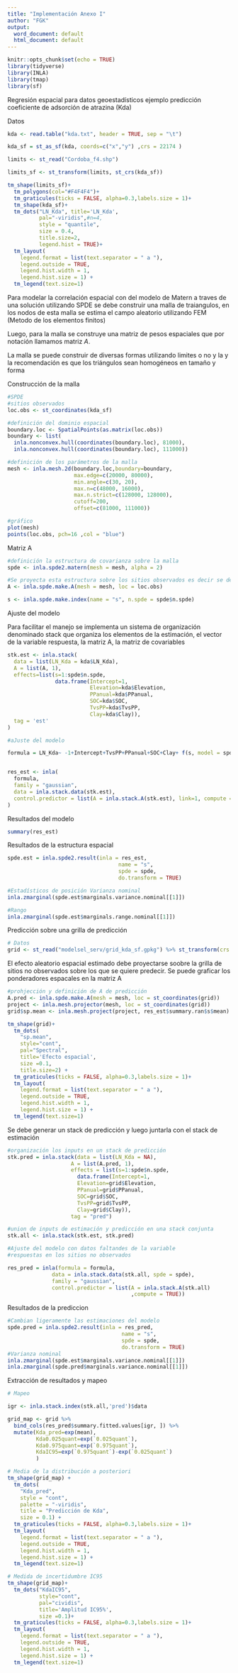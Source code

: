 ---
title: "Implementación Anexo I"
author: "FGK"
output:
  word_document: default
  html_document: default
---

```{r setup, include=FALSE}
knitr::opts_chunk$set(echo = TRUE)
library(tidyverse)
library(INLA)
library(tmap)
library(sf)

```

Regresión espacial para datos geoestadísticos ejemplo predicción coeficiente de adsorción de atrazina (Kda)

Datos

```{r, message=FALSE }
kda <- read.table("kda.txt", header = TRUE, sep = "\t")

kda_sf = st_as_sf(kda, coords=c("x","y") ,crs = 22174 )

limits <- st_read("Cordoba_f4.shp")

limits_sf <- st_transform(limits, st_crs(kda_sf))

tm_shape(limits_sf)+
  tm_polygons(col="#F4F4F4")+
  tm_graticules(ticks = FALSE, alpha=0.3,labels.size = 1)+
  tm_shape(kda_sf)+
  tm_dots("LN_Kda", title='LN_Kda',
          pal="-viridis",#n=4,
          style = "quantile",
          size = 0.4,
          title.size=2,
          legend.hist = TRUE)+
  tm_layout(
    legend.format = list(text.separator = " a "),
    legend.outside = TRUE,
    legend.hist.width = 1,
    legend.hist.size = 1) +
  tm_legend(text.size=1)
```

Para modelar la correlación espacial con del modelo de Matern a traves de una solución utilizando SPDE
se debe construir una malla de traiangulos, en los nodos de esta malla se estima el campo aleatorio utilizando FEM (Metodo de los elementos finitos) 

Luego, para la malla se construye una matriz de pesos espaciales que por notación llamamos matriz $A$.

La malla se puede construir de diversas formas utilizando limites o no y la y la recomendación es que los triángulos sean homogéneos en tamaño y forma 

Construcción de la malla

```{r, message=FALSE  }
#SPDE
#sitios observados
loc.obs <- st_coordinates(kda_sf)

#definición del dominio espacial
boundary.loc <- SpatialPoints(as.matrix(loc.obs))
boundary <- list(
  inla.nonconvex.hull(coordinates(boundary.loc), 81000),
  inla.nonconvex.hull(coordinates(boundary.loc), 111000))

#definición de los parámetros de la malla 
mesh <- inla.mesh.2d(boundary.loc,boundary=boundary,
                     max.edge=c(20000, 80000),
                     min.angle=c(30, 20),
                     max.n=c(48000, 16000), 
                     max.n.strict=c(128000, 128000), 
                     cutoff=200,
                     offset=c(81000, 111000))

#gráfico
plot(mesh)
points(loc.obs, pch=16 ,col = "blue")
```

Matriz A

```{r, message=FALSE  }
#definición la estructura de covarianza sobre la malla 
spde <- inla.spde2.matern(mesh = mesh, alpha = 2) 

#Se proyecta esta estructura sobre los sitios observados es decir se define A
A <- inla.spde.make.A(mesh = mesh, loc = loc.obs)

s <- inla.spde.make.index(name = "s", n.spde = spde$n.spde)
```

Ajuste del modelo

Para facilitar el manejo se implementa un sistema de organización
denominado stack que organiza los elementos de la estimación, el vector de la variable respuesta, la matriz A, la matriz de covariables

```{r, message=FALSE  }

stk.est <- inla.stack(
  data = list(LN_Kda = kda$LN_Kda),
  A = list(A, 1),
  effects=list(s=1:spde$n.spde,
               data.frame(Intercept=1,
                          Elevation=kda$Elevation,
                          PPanual=kda$PPanual,
                          SOC=kda$SOC,
                          TvsPP=kda$TvsPP,
                          Clay=kda$Clay)),
  tag = 'est'
)

#aJuste del modelo

formula = LN_Kda~ -1+Intercept+TvsPP+PPanual+SOC+Clay+ f(s, model = spde)


res_est <- inla(
  formula,
  family = "gaussian",
  data = inla.stack.data(stk.est),
  control.predictor = list(A = inla.stack.A(stk.est), link=1, compute = TRUE)
)
```


Resultados del modelo

```{r, message=FALSE  }
summary(res_est)
```


Resultados de la estructura espacial

```{r, message=FALSE  }
spde.est = inla.spde2.result(inla = res_est,
                                   name = "s",
                                   spde = spde,
                                   do.transform = TRUE)

#Estadísticos de posición Varianza nominal
inla.zmarginal(spde.est$marginals.variance.nominal[[1]])

#Rango
inla.zmarginal(spde.est$marginals.range.nominal[[1]])
```

Predicción sobre una grilla de predicción

```{r, message=FALSE  }
# Datos
grid <- st_read("modelsel_serv/grid_kda_sf.gpkg") %>% st_transform(crs = st_crs(kda_sf))

```

El efecto aleatorio espacial estimado debe proyectarse soobre la grilla de sitios no observados sobre los que se quiere predecir.
Se puede graficar los ponderadores espacales en la matriz A

```{r, message=FALSE  }

#prohjección y definición de A de predicción
A.pred <- inla.spde.make.A(mesh = mesh, loc = st_coordinates(grid))
project <- inla.mesh.projector(mesh, loc = st_coordinates(grid))
grid$sp.mean <- inla.mesh.project(project, res_est$summary.ran$s$mean)

tm_shape(grid)+
  tm_dots(
    "sp.mean",
    style="cont",
    pal="Spectral",
    title='Efecto espacial',
    size =0.1,
    title.size=2) +
  tm_graticules(ticks = FALSE, alpha=0.3,labels.size = 1)+
  tm_layout(
    legend.format = list(text.separator = " a "),
    legend.outside = TRUE,
    legend.hist.width = 1,
    legend.hist.size = 1) +
  tm_legend(text.size=1)
```

Se debe generar un stack de predicción y luego juntarla con el stack de estimación

```{r, message=FALSE  }
#organización los inputs en un stack de predicción
stk.pred = inla.stack(data = list(LN_Kda = NA),
                    A = list(A.pred, 1),
                    effects = list(s=1:spde$n.spde,
                      data.frame(Intercept=1,
                      Elevation=grid$Elevation,
                      PPanual=grid$PPanual,
                      SOC=grid$SOC,
                      TvsPP=grid$TvsPP,
                      Clay=grid$Clay)),
                    tag = "pred")

#union de inputs de estimación y predicción en una stack conjunta
stk.all <- inla.stack(stk.est, stk.pred)

#Ajuste del modelo con datos faltandes de la variable
#respuestas en los sitios no observados

res_pred = inla(formula = formula,
              data = inla.stack.data(stk.all, spde = spde),
              family = "gaussian",
              control.predictor = list(A = inla.stack.A(stk.all)
                                       ,compute = TRUE))
```

Resultados de la prediccion

```{r, message=FALSE  }

#Cambian ligeramente las estimaciones del modelo
spde.pred = inla.spde2.result(inla = res_pred,
                                    name = "s",
                                    spde = spde,
                                    do.transform = TRUE)
#Varianza nominal
inla.zmarginal(spde.est$marginals.variance.nominal[[1]])
inla.zmarginal(spde.pred$marginals.variance.nominal[[1]])
```

Extracción de resultados y mapeo

```{r, message=FALSE }
# Mapeo

igr <- inla.stack.index(stk.all,'pred')$data

grid_map <- grid %>%
  bind_cols(res_pred$summary.fitted.values[igr, ]) %>%
  mutate(Kda_pred=exp(mean),
         Kda0.025quant=exp(`0.025quant`),
         Kda0.975quant=exp(`0.975quant`),
         KdaIC95=exp(`0.975quant`)-exp(`0.025quant`)
         )

# Media de la distribución a posteriori
tm_shape(grid_map) +
  tm_dots(
    "Kda_pred",
    style = "cont",
    palette = "-viridis",
    title = "Predicción de Kda",
    size = 0.1) +
  tm_graticules(ticks = FALSE, alpha=0.3,labels.size = 1)+
  tm_layout(
    legend.format = list(text.separator = " a "),
    legend.outside = TRUE,
    legend.hist.width = 1,
    legend.hist.size = 1) +
  tm_legend(text.size=1)

# Medida de incertidumbre IC95
tm_shape(grid_map)+
  tm_dots("KdaIC95",
          style="cont",
          pal="cividis",
          title='Amplitud IC95%',
          size =0.1)+
  tm_graticules(ticks = FALSE, alpha=0.3,labels.size = 1)+
  tm_layout(
    legend.format = list(text.separator = " a "),
    legend.outside = TRUE,
    legend.hist.width = 1,
    legend.hist.size = 1) +
  tm_legend(text.size=1)
```

